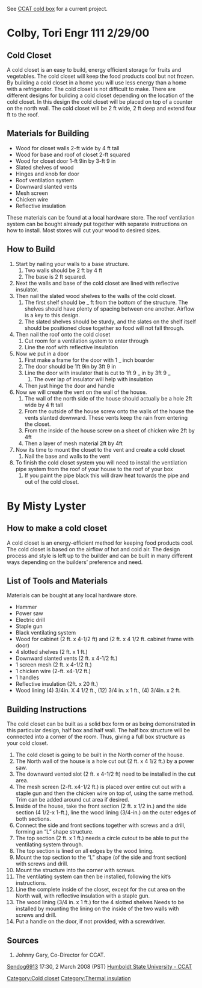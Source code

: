{{TOCright}}

See [[CCAT cold box]] for a current project.  

= Colby, Tori Engr 111 2/29/00 =
== Cold Closet ==
A cold closet is an easy to build, energy efficient storage for fruits and vegetables. The
cold closet will keep the food products cool but not frozen. By building a cold closet in a
home you will use less energy than a home with a refrigerator. The cold closet is not
difficult to make. There are different designs for building a cold closet depending on the
location of the cold closet. In this design the cold closet will be placed on top of a
counter on the north wall. The cold closet will be 2 ft wide, 2 ft deep and extend four ft
to the roof.

== Materials for Building ==
*Wood for closet walls 2-ft wide by 4 ft tall
*Wood for base and roof of closet 2-ft squared
*Wood for closet door 1-ft 9in by 3-ft 9 in
*Slated shelves of wood
*Hinges and knob for door
*Roof ventilation system
*Downward slanted vents
*Mesh screen
*Chicken wire
*Reflective insulation

These materials can be found at a local hardware store. The roof ventilation system can
be bought already put together with separate instructions on how to install. Most stores
will cut your wood to desired sizes.

== How to Build ==
#Start by nailing your walls to a base structure.
##Two walls should be 2 ft by 4 ft
##The base is 2 ft squared.
#Next the walls and base of the cold closet are lined with reflective insulator.
#Then nail the slated wood shelves to the walls of the cold closet.
##The first shelf should be _ ft from the bottom of the structure. The shelves should have plenty of spacing between one another. Airflow is a key to this design.
##The slated shelves should be sturdy, and the slates on the shelf itself should be positioned close together so food will not fall through.
#Then nail the roof onto the cold closet
##Cut room for a ventilation system to enter through
##Line the roof with reflective insulation
#Now we put in a door
##First make a frame for the door with 1 _ inch boarder
##The door should be 1ft 9in by 3ft 9 in
##Line the door with insulator that is cut to 1ft 9 _ in by 3ft 9 _
###The over lap of insulator will help with insulation
##Then just hinge the door and handle
#Now we will create the vent on the wall of the house.
##The wall of the north side of the house should actually be a hole 2ft wide by 4 ft tall
##From the outside of the house screw onto the walls of the house the vents slanted downward. These vents keep the rain from entering the closet.
##From the inside of the house screw on a sheet of chicken wire 2ft by 4ft
##Then a layer of mesh material 2ft by 4ft
#Now its time to mount the closet to the vent and create a cold closet
##Nail the base and walls to the vent
#To finish the cold closet system you will need to install the ventilation pipe system from the roof of your house to the roof of your box
##If you paint the pipe black this will draw heat towards the pipe and out of the cold closet.

= By Misty Lyster =
== How to make a cold closet ==
A cold closet is an energy-efficient method for keeping food
products cool. The cold closet is based on the airflow of hot and
cold air. The design process and style is left up to the builder
and can be built in many different ways depending on the
builders’ preference and need.

== List of Tools and Materials ==
Materials can be bought at any local hardware store.

*Hammer
*Power saw
*Electric drill
*Staple gun
*Black ventilating system
*Wood for cabinet (2 ft. x 4-1/2 ft) and (2 ft. x 4 1/2 ft. cabinet frame with door)
*4 slotted shelves (2 ft. x 1 ft.)
*Downward slanted vents (2 ft. x 4-1/2 ft.)
*1 screen mesh (2 ft. x 4-1/2 ft.)
*1 chicken wire (2-ft. x4-1/2 ft.)
*1 handles
*Reflective insulation (2ft. x 20 ft.)
*Wood lining (4) 3/4in. X 4 1/2 ft., (12) 3/4 in. x 1 ft., (4) 3/4in. x 2 ft.

== Building Instructions ==
The cold closet can be built as a solid box form or as being
demonstrated in this particular design, half box and half wall. The
half box structure will be connected into a corner of the room.
Thus, giving a full box structure as your cold closet.

#The cold closet is going to be built in the North corner of the house.
#The North wall of the house is a hole cut out (2 ft. x 4 1/2 ft.) by a power saw.
#The downward vented slot (2 ft. x 4-1/2 ft) need to be installed in the cut area.
#The mesh screen (2-ft. x4-1/2 ft.) is placed over entire cut out with a staple gun and then the chicken wire on top of, using the same method. Trim can be added around cut area if desired.
#Inside of the house, take the front section (2 ft. x 1/2 in.) and the side section (4 1/2-x 1-ft.), line the wood lining (3/4-in.) on the outer edges of both sections.
#Connect the side and front sections together with screws and a drill, forming an “L” shape structure.
#The top section (2 ft. x 1 ft.) needs a circle cutout to be able to put the ventilating system through.
#The top section is lined on all edges by the wood lining.
#Mount the top section to the “L” shape (of the side and front section) with screws and drill.
#Mount the structure into the corner with screws.
#The ventilating system can then be installed, following the kit’s instructions.
#Line the complete inside of the closet, except for the cut area on the North wall, with reflective insulation with a staple gun.
#The wood lining (3/4 in. x 1 ft.) for the 4 slotted shelves Needs to be installed by mounting the lining on the inside of the two walls with screws and drill.
#Put a handle on the door, if not provided, with a screwdriver.

== Sources ==
#Johnny Gary, Co-Director for CCAT.



[[User:Sendog6913|Sendog6913]] 17:30, 2 March 2008 (PST)
[http://www.humboldt.edu/~ccat Humboldt State University - CCAT]

{{CCATpage}}

[[Category:Cold closet]]
[[Category:Thermal insulation]]